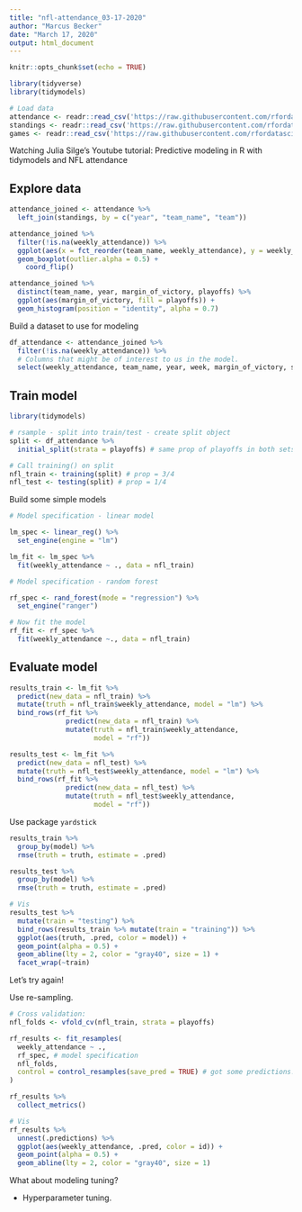 ```yaml
---
title: "nfl-attendance_03-17-2020"
author: "Marcus Becker"
date: "March 17, 2020"
output: html_document
---
```


```r

knitr::opts_chunk$set(echo = TRUE)

library(tidyverse)
library(tidymodels)

# Load data
attendance <- readr::read_csv('https://raw.githubusercontent.com/rfordatascience/tidytuesday/master/data/2020/2020-02-04/attendance.csv')
standings <- readr::read_csv('https://raw.githubusercontent.com/rfordatascience/tidytuesday/master/data/2020/2020-02-04/standings.csv')
games <- readr::read_csv('https://raw.githubusercontent.com/rfordatascience/tidytuesday/master/data/2020/2020-02-04/games.csv')

```

Watching Julia Silge's Youtube tutorial: Predictive modeling in R with tidymodels and NFL attendance

## Explore data

```r

attendance_joined <- attendance %>% 
  left_join(standings, by = c("year", "team_name", "team"))

attendance_joined %>%
  filter(!is.na(weekly_attendance)) %>%
  ggplot(aes(x = fct_reorder(team_name, weekly_attendance), y = weekly_attendance, fill = playoffs)) +
  geom_boxplot(outlier.alpha = 0.5) +
    coord_flip()

attendance_joined %>%
  distinct(team_name, year, margin_of_victory, playoffs) %>%
  ggplot(aes(margin_of_victory, fill = playoffs)) +
  geom_histogram(position = "identity", alpha = 0.7)

```

Build a dataset to use for modeling

```r

df_attendance <- attendance_joined %>%
  filter(!is.na(weekly_attendance)) %>%
  # Columns that might be of interest to us in the model.
  select(weekly_attendance, team_name, year, week, margin_of_victory, strength_of_schedule, playoffs)

```

## Train model

```r

library(tidymodels)

# rsample - split into train/test - create split object
split <- df_attendance %>%
  initial_split(strata = playoffs) # same prop of playoffs in both sets

# Call training() on split
nfl_train <- training(split) # prop = 3/4
nfl_test <- testing(split) # prop = 1/4

```

Build some simple models

```r

# Model specification - linear model

lm_spec <- linear_reg() %>%
  set_engine(engine = "lm")

lm_fit <- lm_spec %>%
  fit(weekly_attendance ~ ., data = nfl_train)

```

```r

# Model specification - random forest

rf_spec <- rand_forest(mode = "regression") %>%
  set_engine("ranger")

# Now fit the model
rf_fit <- rf_spec %>%
  fit(weekly_attendance ~., data = nfl_train)

```


## Evaluate model

```r

results_train <- lm_fit %>%
  predict(new_data = nfl_train) %>%
  mutate(truth = nfl_train$weekly_attendance, model = "lm") %>%
  bind_rows(rf_fit %>%
              predict(new_data = nfl_train) %>%
              mutate(truth = nfl_train$weekly_attendance,
                     model = "rf"))

results_test <- lm_fit %>%
  predict(new_data = nfl_test) %>%
  mutate(truth = nfl_test$weekly_attendance, model = "lm") %>%
  bind_rows(rf_fit %>%
              predict(new_data = nfl_test) %>%
              mutate(truth = nfl_test$weekly_attendance,
                     model = "rf"))

```

Use package `yardstick`

```r

results_train %>%
  group_by(model) %>%
  rmse(truth = truth, estimate = .pred)

results_test %>%
  group_by(model) %>%
  rmse(truth = truth, estimate = .pred)

# Vis
results_test %>%
  mutate(train = "testing") %>%
  bind_rows(results_train %>% mutate(train = "training")) %>%
  ggplot(aes(truth, .pred, color = model)) +
  geom_point(alpha = 0.5) +
  geom_abline(lty = 2, color = "gray40", size = 1) +
  facet_wrap(~train)

```

Let's try again!

Use re-sampling.

```r

# Cross validation:
nfl_folds <- vfold_cv(nfl_train, strata = playoffs)

rf_results <- fit_resamples(
  weekly_attendance ~ .,
  rf_spec, # model specification
  nfl_folds,
  control = control_resamples(save_pred = TRUE) # got some predictions!
)

rf_results %>%
  collect_metrics()

# Vis
rf_results %>%
  unnest(.predictions) %>%
  ggplot(aes(weekly_attendance, .pred, color = id)) +
  geom_point(alpha = 0.5) +
  geom_abline(lty = 2, color = "gray40", size = 1)

```

What about modeling tuning? 

- Hyperparameter tuning. 











